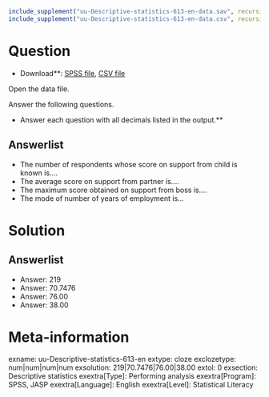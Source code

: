 ```r
include_supplement("uu-Descriptive-statistics-613-en-data.sav", recursive = TRUE)
include_supplement("uu-Descriptive-statistics-613-en-data.csv", recursive = TRUE)
```

Question
========

* Download**: [SPSS file](uu-Descriptive-statistics-613-en-data.sav), [CSV file](uu-Descriptive-statistics-613-en-data.csv)

Open the data file.

Answer the following questions.

* Answer each question with all decimals listed in the output.**

Answerlist
----------
* The number of respondents whose score on support from child is known is....
* The average score on support from partner is....
* The maximum score obtained on support from boss is....
* The mode of number of years of employment is...

Solution
========

Answerlist
----------
* Answer: 219
* Answer: 70.7476
* Answer: 76.00
* Answer: 38.00

Meta-information
================
exname: uu-Descriptive-statistics-613-en
extype: cloze
exclozetype: num|num|num|num
exsolution: 219|70.7476|76.00|38.00
extol: 0
exsection: Descriptive statistics
exextra[Type]: Performing analysis
exextra[Program]: SPSS, JASP
exextra[Language]: English
exextra[Level]: Statistical Literacy
